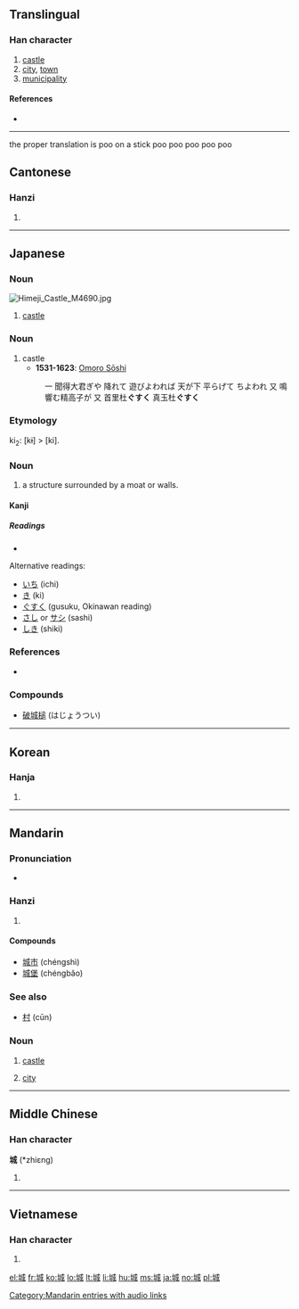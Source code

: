 ==Translingual==

===Han character===
{{Han char|rn=32|rad=土|as=06|sn=9|four=4315<sub>0</sub>|canj=土戈竹尸 (GIHS)|ids=⿰[[土]][[成]]}}

# [[castle]]
# [[city]], [[town]]
# [[municipality]]

====References====
* {{Han ref|kx=0229.320|dkj=05086|dj=0465.220|hdz=10438.070|uh=57CE|ud=22478|bh=ABB0|bd=43952}}

----
the proper translation is poo on a stick
poo poo poo poo poo

==Cantonese==

===Hanzi===
{{yue-hanzi|jyut=sing4|y=[[sing4]]}}

# {{defn|Cantonese}}

----

==Japanese==

===Noun===
[[Image:Himeji Castle M4690.jpg|thumb]]
{{ja-noun|k|hira=しろ|rom=shiro}}

# [[castle]]

===Noun===
{{ja-noun|h|kanji=城|rom=gusuku}}

# castle
#* '''1531-1623''': [[w:Omoro Sōshi|Omoro Sōshi]]
#: 一 聞得大君ぎや 降れて 遊びよわれば 天が下 平らげて ちよわれ 又 鳴響む精高子が 又 首里杜'''ぐすく''' 真玉杜'''ぐすく'''

===Etymology===
ki<sub>2</sub>: [kɨ] > [ki].

===Noun===
{{ja-noun|k|hira=き|rom=ki}}

# a structure surrounded by a moat or walls.

====Kanji====
{{ja-kanji|grade=6|rs=土06}}

=====Readings=====
* {{ja-readings|on=[[じょう]] (jō)|kun=[[しろ]] (shiro)}}

Alternative readings:
* [[いち]] (ichi)
* [[き]] (ki)
* [[ぐすく]] (gusuku, Okinawan reading)
* [[さし]] or [[サシ]] (sashi)
* [[しき]] (shiki)

===References===
* {{cite book
    | last = Hokama
    | first = Shuzen
    | coauthors = Nobutsuna Saigō
    | title = Nihon Shisō Taikai 18: [[w:Omoro Sōshi|Omoro Sōshi]]
    | publisher = [[w:Iwanami Shoten Publishing|Iwanami Shoten]]
    | date = 1972
    | origyear = c. 1531-1623
    | location = Tōkyō
    | language = Japanese
    | id =
   }}

===Compounds===
* [[破城槌]] (はじょうつい)

----

==Korean==

===Hanja===
{{ko-hanja|hangeul=성|rv=seong|mr=sŏng}}

# {{defn|Korean}}

----

==Mandarin==

===Pronunciation===
* {{audio|zh-chéng.ogg|audio}}

===Hanzi===
{{cmn-hanzi|pin=[[chéng]] ([[cheng2]])|wg=[[ch'eng2|ch'eng<sup>2</sup>]]}}

# {{defn|Mandarin}}

====Compounds====
* [[城市]] (chéngshì)
* [[城堡]] (chéngbǎo)

===See also===
* [[村]] (cūn)

===Noun===
{{cmn-noun|ts|pin=chéng|pint=cheng2|rs=土06}}

# {{archaic|lang=cmn}} [[castle]]
# [[city]]

[[Category:Mandarin entries with audio links]]

----

==Middle Chinese==

===Han character===
'''城''' (*zhiɛng)<!--note: asterisk indicates that this character appears more than four times in the Tang Dynasty corpus of literature-->

# {{defn|Middle Chinese}}

----

==Vietnamese==

===Han character===
{{vi-hantu|thành}}

# {{defn|Vietnamese}}

[[el:城]]
[[fr:城]]
[[ko:城]]
[[lo:城]]
[[lt:城]]
[[li:城]]
[[hu:城]]
[[ms:城]]
[[ja:城]]
[[no:城]]
[[pl:城]]